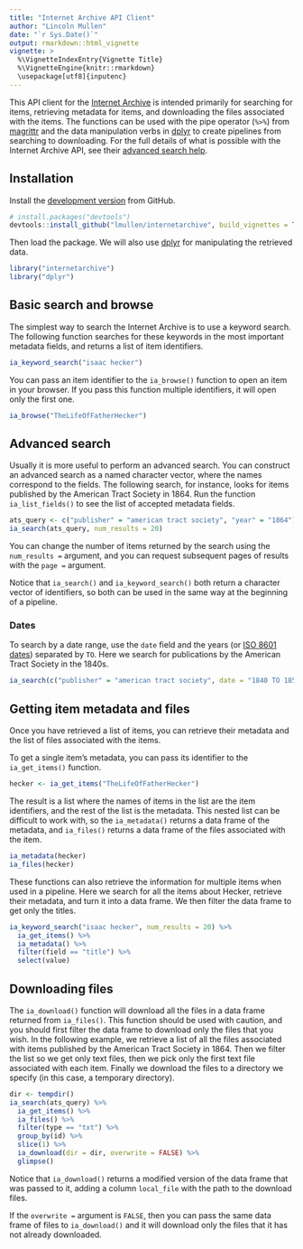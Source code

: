```yaml
---
title: "Internet Archive API Client"
author: "Lincoln Mullen"
date: "`r Sys.Date()`"
output: rmarkdown::html_vignette
vignette: >
  %\VignetteIndexEntry{Vignette Title}
  %\VignetteEngine{knitr::rmarkdown}
  \usepackage[utf8]{inputenc}
---
```


This API client for the [Internet Archive](https://archive.org/) is intended primarily for searching for items, retrieving metadata for items, and downloading the files associated with the items. The functions can be used with the pipe operator (`%>%`) from [magrittr](https://github.com/smbache/magrittr) and the data manipulation verbs in [dplyr](https://github.com/hadley/dplyr) to create pipelines from searching to downloading. For the full details of what is possible with the Internet Archive API, see their [advanced search help](https://archive.org/advancedsearch.php).

## Installation

Install the [development version](https://github.com/lmullen/internetarchive) from GitHub.

```r
# install.packages("devtools")
devtools::install_github("lmullen/internetarchive", build_vignettes = TRUE)
```

Then load the package. We will also use [dplyr](https://github.com/hadley/dplyr) for manipulating the retrieved data.

```r
library("internetarchive")
library("dplyr")
```

## Basic search and browse

The simplest way to search the Internet Archive is to use a keyword search. The following function searches for these keywords in the most important metadata fields, and returns a list of item identifiers.

```r
ia_keyword_search("isaac hecker")
```

You can pass an item identifier to the `ia_browse()` function to open an item in your browser. If you pass this function multiple identifiers, it will open only the first one.

```r
ia_browse("TheLifeOfFatherHecker")
```

## Advanced search

Usually it is more useful to perform an advanced search. You can construct an advanced search as a named character vector, where the names correspond to the fields. The following search, for instance, looks for items published by the American Tract Society in 1864. Run the function `ia_list_fields()` to see the list of accepted metadata fields. 

```r
ats_query <- c("publisher" = "american tract society", "year" = "1864")
ia_search(ats_query, num_results = 20)
```

You can change the number of items returned by the search using the `num_results =` argument, and you can request subsequent pages of results with the `page =` argument.

Notice that `ia_search()` and `ia_keyword_search()` both return a character vector of identifiers, so both can be used in the same way at the beginning of a pipeline.

### Dates

To search by a date range, use the `date` field and the years (or [ISO 8601 dates](http://en.wikipedia.org/wiki/ISO_8601)) separated by `TO`. Here we search for publications by the American Tract Society in the 1840s.

```r
ia_search(c("publisher" = "american tract society", date = "1840 TO 1850"))
```

## Getting item metadata and files

Once you have retrieved a list of items, you can retrieve their metadata and the list of files associated with the items.

To get a single item's metadata, you can pass its identifier to the `ia_get_items()` function.

```r
hecker <- ia_get_items("TheLifeOfFatherHecker")
```

The result is a list where the names of items in the list are the item identifiers, and the rest of the list is the metadata. This nested list can be difficult to work with, so the `ia_metadata()` returns a data frame of the metadata, and `ia_files()` returns a data frame of the files associated with the item.

```r
ia_metadata(hecker)
ia_files(hecker)
```

These functions can also retrieve the information for multiple items when used in a pipeline. Here we search for all the items about Hecker, retrieve their metadata, and turn it into a data frame. We then filter the data frame to get only the titles.

```r
ia_keyword_search("isaac hecker", num_results = 20) %>% 
  ia_get_items() %>% 
  ia_metadata() %>% 
  filter(field == "title") %>% 
  select(value)
```

## Downloading files

The `ia_download()` function will download all the files in a data frame returned from `ia_files()`. This function should be used with caution, and you should first filter the data frame to download only the files that you wish. In the following example, we retrieve a list of all the files associated with items published by the American Tract Society in 1864. Then we filter the list so we get only text files, then we pick only the first text file associated with each item. Finally we download the files to a directory we specify (in this case, a temporary directory).

```r
dir <- tempdir()
ia_search(ats_query) %>% 
  ia_get_items() %>% 
  ia_files() %>% 
  filter(type == "txt") %>% 
  group_by(id) %>% 
  slice(1) %>% 
  ia_download(dir = dir, overwrite = FALSE) %>% 
  glimpse()
```

Notice that `ia_download()` returns a modified version of the data frame that was passed to it, adding a column `local_file` with the path to the download files.

If the `overwrite =` argument is `FALSE`, then you can pass the same data frame of files to `ia_download()` and it will download only the files that it has not already downloaded.